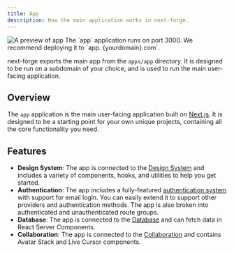 ```yaml
---
title: App
description: How the main application works in next-forge.
---
```


<Frame>
  <img src="/images/app.png" alt="A preview of app" />
</Frame>

<Tip>
  The `app` application runs on port 3000. We recommend deploying it to `app.
  {yourdomain}.com`.
</Tip>

next-forge exports the main app from the `apps/app` directory. It is designed to be run on a subdomain of your choice, and is used to run the main user-facing application.

## Overview

The `app` application is the main user-facing application built on [Next.js](https://nextjs.org). It is designed to be a starting point for your own unique projects, containing all the core functionality you need.

## Features

- **Design System**: The app is connected to the [Design System](/packages/design-system) and includes a variety of components, hooks, and utilities to help you get started.
- **Authentication**: The app includes a fully-featured [authentication system](/packages/authentication) with support for email login. You can easily extend it to support other providers and authentication methods. The app is also broken into authenticated and unauthenticated route groups.
- **Database**: The app is connected to the [Database](/packages/database) and can fetch data in React Server Components.
- **Collaboration**: The app is connected to the [Collaboration](/packages/collaboration) and contains Avatar Stack and Live Cursor components.
